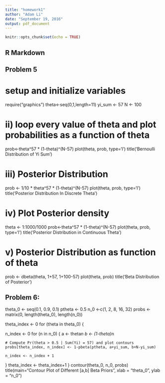```yaml
---
title: "homework1"
author: "Adam Li"
date: "September 19, 2016"
output: pdf_document
---
```


```r
knitr::opts_chunk$set(echo = TRUE)
```

## R Markdown
## Problem 5
# setup and initialize variables
require("graphics")
theta<-seq(0,1,length=11)
yi_sum <- 57
N <- 100

# ii) loop every value of theta and plot probabilities as a function of theta
prob<-theta^57 * (1-theta)^(N-57)
plot(theta, prob, type='l')
title('Bernoulli Distribution of Yi Sum')

# iii) Posterior Distribution 
prob <- 1/10 * theta^57 * (1-theta)^(N-57)
plot(theta, prob, type='l')
title('Posterior Distribution In Discrete Theta')

# iv) Plot Posterior density
theta <- 1:1000/1000
prob<-theta^57 * (1-theta)^(N-57)
plot(theta, prob, type='l')
title('Posterior Distribution in Continuous Theta')

# v) Posterior Distribution as function of theta
prob <- dbeta(theta, 1+57, 1+100-57)
plot(theta, prob)
title('Beta Distribution of Posterior')


## Problem 6:
theta_0 <- seq(0.1, 0.9, 0.1)
ptheta <- 0.5
n_0 <-c(1, 2, 8, 16, 32)
probs <- matrix(0, length(theta_0), length(n_0))

theta_index <- 0
for (theta in theta_0) {
  
  n_index <- 0
  for (n in n_0) {
    a <- theta*n
    b <- (1-theta)*n
    
    # Compute Pr(theta > 0.5 | Sum(Yi) = 57) and plot contours
    probs[theta_index, n_index] <- 1-pbeta(ptheta, a+yi_sum, b+N-yi_sum)

    n_index <- n_index + 1
  }
  theta_index <- theta_index+1
}
contour(theta_0, n_0, probs)
title(main="Contour Plot of Different [a,b] Beta Priors", xlab = "theta_0", ylab = "n_0")
